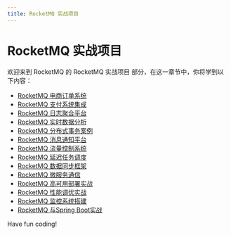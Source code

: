 ```yaml
---
title: RocketMQ 实战项目
---
```


# RocketMQ 实战项目

欢迎来到 RocketMQ 的 RocketMQ 实战项目 部分，在这一章节中，你将学到以下内容：

- [RocketMQ 电商订单系统](./0-rocketmq-e-commerce-order-system.mdx)
- [RocketMQ 支付系统集成](./1-rocketmq-payment-system-integration.mdx)
- [RocketMQ 日志聚合平台](./2-rocketmq-log-aggregation-platform.mdx)
- [RocketMQ 实时数据分析](./3-rocketmq-real-time-data-analysis.mdx)
- [RocketMQ 分布式事务案例](./4-the-case-of-rocketmq-distributed-transactions.mdx)
- [RocketMQ 消息通知平台](./5-rocketmq-message-notification-platform.mdx)
- [RocketMQ 流量控制系统](./6-rocketmq-flow-control-system.mdx)
- [RocketMQ 延迟任务调度](./7-rocketmq-delayed-task-scheduling.mdx)
- [RocketMQ 数据同步框架](./8-rocketmq-data-synchronization-framework.mdx)
- [RocketMQ 微服务通信](./9-rocketmq-microservice-communication.mdx)
- [RocketMQ 高可用部署实战](./10-rocketmq-high-availability-deployment-combat.mdx)
- [RocketMQ 性能调优实战](./11-rocketmq-performance-tuning-combat.mdx)
- [RocketMQ 监控系统搭建](./12-construction-of-rocketmq-monitoring-system.mdx)
- [RocketMQ 与Spring Boot实战](./13-rocketmq-vs-spring-boot-combat.mdx)

Have fun coding!